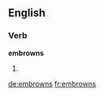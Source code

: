 ==English==

===Verb===
'''embrowns'''

# {{en-third-person singular of|embrown}}

[[de:embrowns]]
[[fr:embrowns]]